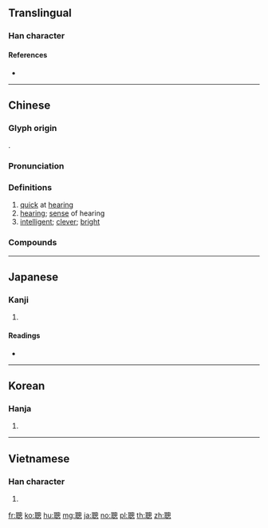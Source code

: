{{character info/new}}
{{also|聡|聪}}
==Translingual==

===Han character===
{{Han char|rn=128|rad=耳|as=11|sn=17|four=16130|canj=SJHWP|ids=⿰耳悤}}

====References====
* {{Han ref|kx=0969.060|dkj=29154|dj=1419.150|hdz=42795.010|uh=8070|ud=32880|bh=C16F|bd=49519}}

----

==Chinese==
{{zh-forms|s=聪}}

===Glyph origin===
{{Han etym}}
{{Han compound|耳|悤|c1=s|c2=p|t1=ear|ls=psc}}.

===Pronunciation===
{{zh-pron
|m=cōng
|c=cung1
|h=pfs=
|md=
|mn=chhong
|w=1tshon
|mc=y
|oc=y
|cat=a,n
}}

===Definitions===
{{zh-hanzi}}

# [[quick]] at [[hearing]]
# [[hearing]]; [[sense]] of hearing
# [[intelligent]]; [[clever]]; [[bright]]

===Compounds===
{{zh-der|小聰明|失聰|宸聰|伶俐聰敏|冰雪聰明|明目達聰|啟聰|耳目聰明|聰明才智|耳聰|聰明|自作聰明|聰穎|聰敏|聰明絕頂|絕頂聰明|鬼聰明|聰靈|閉明塞聰|聰慧|耳聰目明|聰了|聰明乖覺|蔽聰塞明|聰明伶俐|聰明人}}

----

==Japanese==

===Kanji===
{{ja-kanji|grade=|rs=耳11}}

# {{defn|lang=ja|sort=耳11}}

====Readings====
* {{ja-readings|goon=[[す]] (su)|kanon=[[そう]] (sō)|kun=[[さとい]] (satoi)}}

----

==Korean==

===Hanja===
{{ko-hanja|hangeul=총|eumhun=|rv=chong|mr=ch'ong|y=chong}}

# {{defn|lang=ko|sort=耳11}}

----

==Vietnamese==

===Han character===
{{vi-hantu|[[thông]]|rs=耳11}}

# {{defn|lang=vi|sort=耳11}}

[[fr:聰]]
[[ko:聰]]
[[hu:聰]]
[[mg:聰]]
[[ja:聰]]
[[no:聰]]
[[pl:聰]]
[[th:聰]]
[[zh:聰]]